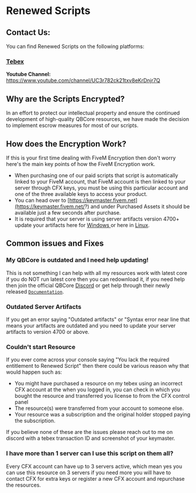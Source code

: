 # Renewed Scripts

## Contact Us:

You can find Renewed Scripts on the following platforms:

### [Tebex](https://renewed.tebex.io/)

**__Youtube Channel:__** https://www.youtube.com/channel/UC3r782ck21txv8eKrDnjr7Q

## Why are the Scripts Encrypted?
In an effort to protect our intellectual property and ensure the continued development of high-quality QBCore resources, we have made the decision to implement escrow measures for most of our scripts.

## How does the Encryption Work?

If this is your first time dealing with FiveM Encryption then don't worry here's the main key points of how the FiveM Encryption work.

* When purchasing one of our paid scripts that script is automatically linked to your FiveM account, that FiveM account is then linked to your server through CFX keys, you must be using this particular account and one of the three available keys to access your product.
* You can head over to [https://keymaster.fivem.net](https://keymaster.fivem.net/?) and under Purchased Assets it should be available just a few seconds after purchase.
* &#x20;It is required that your server is using server artifacts version 4700+ update your artifacts here for [Windows ](https://runtime.fivem.net/artifacts/fivem/build\_server\_windows/master/)or here in [Linux](https://runtime.fivem.net/artifacts/fivem/build\_proot\_linux/master/).


## Common issues and Fixes

### My QBCore is outdated and I need help updating!

This is not something I can help with all my resources work with latest core if you do NOT run latest core then you can redownload it, if you need help then join the official QBCore [Discord](https://discord.gg/QBCore) or get help through their newly released [`Documentation`](https://docs.qbcore.org/).

### Outdated Server Artifacts

If you get an error saying "Outdated artifacts" or "Syntax error near line that means your artifacts are outdated and you need to update your server artifacts to version 4700 or above.

### Couldn't start Resource

If you ever come across your console saying "You lack the required entitlement to Renewed Script" then there could be various reason why that would happen such as:

* You might have purchased a resource on my tebex using an incorrect CFX account at the when you logged in, you can check in which you bought the resource and transferred you license to from the CFX control panel
* The resource(s) were transferred from your account to someone else.
* Your resource was a subscription and the original holder stopped paying the subscription.

If you believe none of these are the issues please reach out to me on discord with a tebex transaction ID and screenshot of your keymaster.

### I have more than 1 server can I use this script on them all?

Every CFX account can have up to 3 servers active, which mean yes you can use this resource on 3 servers if you need more you will have to contact CFX for extra keys or register a new CFX account and repurchase the resources.


